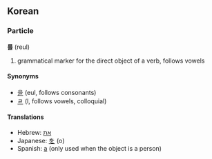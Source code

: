 ==Korean==
===Particle===
'''를''' (reul)

# grammatical marker for the direct object of a verb, follows vowels

====Synonyms====
*[[을]] (eul, follows consonants)
*[[ㄹ]] (l, follows vowels, colloquial)

====Translations====
*Hebrew: [[את]]
*Japanese: [[を]] (o)
*Spanish: [[a]] (only used when the object is a person)